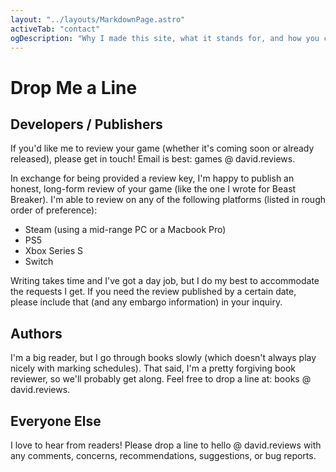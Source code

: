 ```yaml
---
layout: "../layouts/MarkdownPage.astro"
activeTab: "contact"
ogDescription: "Why I made this site, what it stands for, and how you can help."
---
```



# Drop Me a Line

## Developers / Publishers

If you'd like me to review your game (whether it's coming soon or already released), please get in touch! Email is best: <ExternalLink href="mailto:games@david.reviews">games @ david.reviews</ExternalLink>.

In exchange for being provided a review key, I'm happy to publish an honest, long-form review of your game (like the one I <SubtleLink href="/articles/beast-breaker-review/">wrote for Beast Breaker</SubtleLink>). I'm able to review on any of the following platforms (listed in rough order of preference):

- Steam (using a mid-range PC or a Macbook Pro)
- PS5
- Xbox Series S
- Switch

Writing takes time and I've got a day job, but I do my best to accommodate the requests I get. If you need the review published by a certain date, please include that (and any embargo information) in your inquiry.

## Authors

I'm a big reader, but I go through books slowly (which doesn't always play nicely with marking schedules). That said, I'm a pretty forgiving book reviewer, so we'll probably get along. Feel free to drop a line at: <ExternalLink href="mailto:books@david.reviews">books @ david.reviews</ExternalLink>.

## Everyone Else

I love to hear from readers! Please drop a line to <ExternalLink href="mailto:hello@david.reviews">hello @ david.reviews</ExternalLink> with any comments, concerns, recommendations, suggestions, or bug reports.
